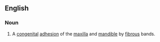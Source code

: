 ==English==

===Noun===
{{en-noun|-}}

# {{pathology}} A [[congenital]] [[adhesion]] of the [[maxilla]] and [[mandible]] by [[fibrous]] bands.